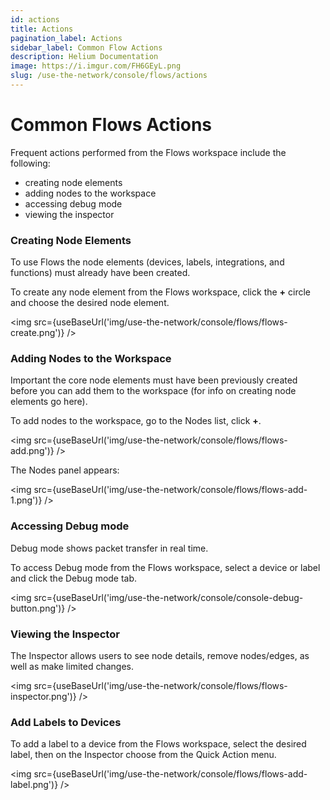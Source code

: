 ```yaml
---
id: actions
title: Actions
pagination_label: Actions
sidebar_label: Common Flow Actions
description: Helium Documentation
image: https://i.imgur.com/FH6GEyL.png
slug: /use-the-network/console/flows/actions
---
```


# Common Flows Actions


Frequent actions performed from the Flows workspace include the following:

- creating node elements
- adding nodes to the workspace
- accessing debug mode
- viewing the inspector

### Creating Node Elements

To use Flows the node elements (devices, labels, integrations, and functions) must already have been
created.

To create any node element from the Flows workspace, click the **+** circle and choose the desired
node element.

<img src={useBaseUrl('img/use-the-network/console/flows/flows-create.png')} />

### Adding Nodes to the Workspace

Important the core node elements must have been previously created before you can add them to the
workspace (for info on creating node elements go here).

To add nodes to the workspace, go to the Nodes list, click **+**.

<img src={useBaseUrl('img/use-the-network/console/flows/flows-add.png')} />

The Nodes panel appears:

<img src={useBaseUrl('img/use-the-network/console/flows/flows-add-1.png')} />

### Accessing Debug mode

Debug mode shows packet transfer in real time.

To access Debug mode from the Flows workspace, select a device or label and click the Debug mode
tab.

<img src={useBaseUrl('img/use-the-network/console/console-debug-button.png')} />

### Viewing the Inspector

The Inspector allows users to see node details, remove nodes/edges, as well as make limited changes.

<img src={useBaseUrl('img/use-the-network/console/flows/flows-inspector.png')} />

### Add Labels to Devices

To add a label to a device from the Flows workspace, select the desired label, then on the Inspector
choose from the Quick Action menu.

<img src={useBaseUrl('img/use-the-network/console/flows/flows-add-label.png')} />
